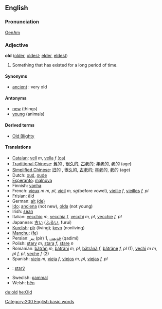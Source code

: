 ==English==
===Pronunciation===
[[w:General American|GenAm]] {{IPA|[old]}}

=== Adjective ===
'''old''' ([[older]], [[oldest]]; [[elder]], [[eldest]])

#Something that has existed for a long period of time.

====Synonyms====
*[[ancient]] : very old

====Antonyms====
*[[new]] (things)
*[[young]] (animals)

==== Derived terms ====
*[[Old Blighty]]

==== Translations ====
*[[Catalan]]: [[vell]] ''m'', [[vella]] ''f'' [[:ca:vell|(ca)]]
*[[Traditional Chinese]]: [[舊]]的 , 很[[久]]的, [[古老]]的; [[年老]]的, [[老]]的 (age)
*[[Simplified Chinese]]: [[旧]]的 , 很[[久]]的, [[古老]]的; [[年老]]的, [[老]]的 (age)
*Dutch: [[oud]], [[oude]]
*[[Esperanto]]: [[malnova]]
*Finnish: [[vanha]]
*French: [[vieux]] ''m'' ''m, pl'', [[vieil]] ''m, sg''(before vowel), [[vieille]] ''f'', [[vieilles]] ''f, pl''
*[[Frisian]]: [[âld]]
*German: [[alt]] [[:de:alt|(de)]]
*[[Ido]]: [[anciena]] (not new), [[olda]] (not young)
*Irish: [[sean]]
*Italian: [[vecchio]] ''m'', [[vecchia]] ''f'', [[vecchi]] ''m, pl'', [[vecchie]] ''f, pl'' 
*Japanese: [[古い]] ([[ふるい]], furui)
*[[Kurdish]]: [[pîr]] (living); [[kevn]] (nonliving)
*[[Manchu]]: ([[fe]])
*Persian: [[پیر]]  (pir) 1, [[قدیمی]] (qadimi)
*Polish: [[stary]] ''m'', [[stara]] ''f'', [[stare]] ''n''
*Romanian: [[bătrân]] ''m'', [[bătrâni]] ''m, pl'', [[bătrână]] ''f'', [[bătrâne]] ''f, pl'' (1), [[vechi]] ''m'' ''m, pl'' ''f, pl'', [[veche]] ''f'' (2)
*Spanish: [[viejo]] ''m'', [[vieja]] ''f'', [[viejos]] ''m, pl'', [[viejas]] ''f, pl''
*{{sk}}: [[starý]]
*Swedish: [[gammal]]
*Welsh: [[hên]]

[[de:old]]
[[he:Old]]


[[Category:200 English basic words]]